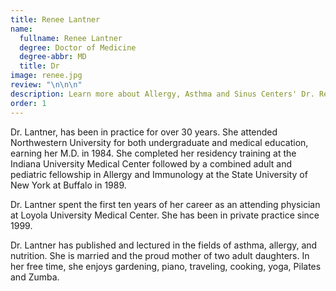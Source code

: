 ```yaml
---
title: Renee Lantner
name:
  fullname: Renee Lantner
  degree: Doctor of Medicine
  degree-abbr: MD
  title: Dr
image: renee.jpg
review: "\n\n\n"
description: Learn more about Allergy, Asthma and Sinus Centers' Dr. Renee Latner.
order: 1
---
```

Dr. Lantner, has been in practice for over 30 years. She attended Northwestern University for both undergraduate and medical education, earning her M.D. in 1984. She completed her residency training at the Indiana University Medical Center followed by a combined adult and pediatric fellowship in Allergy and Immunology at the State University of New York at Buffalo in 1989.

Dr. Lantner spent the first ten years of her career as an attending physician at Loyola University Medical Center. She has been in private practice since 1999.

Dr. Lantner has published and lectured in the fields of asthma, allergy, and nutrition. She is married and the proud mother of two adult daughters. In her free time, she enjoys gardening, piano, traveling, cooking, yoga, Pilates and Zumba.

<ContactBanner />

